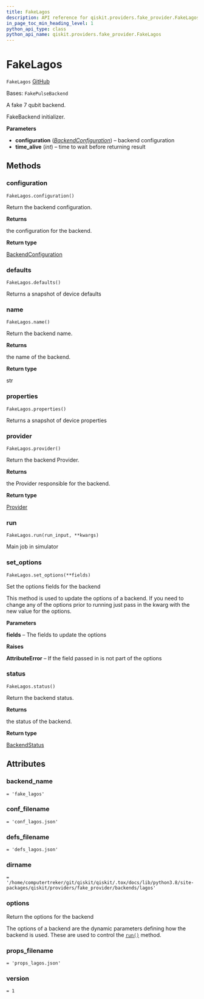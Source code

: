 ```yaml
---
title: FakeLagos
description: API reference for qiskit.providers.fake_provider.FakeLagos
in_page_toc_min_heading_level: 1
python_api_type: class
python_api_name: qiskit.providers.fake_provider.FakeLagos
---
```


# FakeLagos

<span id="qiskit.providers.fake_provider.FakeLagos" />

`FakeLagos` [GitHub](https://github.com/qiskit/qiskit/tree/stable/0.24/qiskit/providers/fake_provider/backends/lagos/fake_lagos.py "view source code")

Bases: `FakePulseBackend`

A fake 7 qubit backend.

FakeBackend initializer.

**Parameters**

*   **configuration** ([*BackendConfiguration*](qiskit.providers.models.BackendConfiguration "qiskit.providers.models.BackendConfiguration")) – backend configuration
*   **time\_alive** (*int*) – time to wait before returning result

## Methods

<span id="qiskit-providers-fake-provider-fakelagos-configuration" />

### configuration

<span id="qiskit.providers.fake_provider.FakeLagos.configuration" />

`FakeLagos.configuration()`

Return the backend configuration.

**Returns**

the configuration for the backend.

**Return type**

[BackendConfiguration](qiskit.providers.models.BackendConfiguration "qiskit.providers.models.BackendConfiguration")

<span id="qiskit-providers-fake-provider-fakelagos-defaults" />

### defaults

<span id="qiskit.providers.fake_provider.FakeLagos.defaults" />

`FakeLagos.defaults()`

Returns a snapshot of device defaults

<span id="qiskit-providers-fake-provider-fakelagos-name" />

### name

<span id="qiskit.providers.fake_provider.FakeLagos.name" />

`FakeLagos.name()`

Return the backend name.

**Returns**

the name of the backend.

**Return type**

str

<span id="qiskit-providers-fake-provider-fakelagos-properties" />

### properties

<span id="qiskit.providers.fake_provider.FakeLagos.properties" />

`FakeLagos.properties()`

Returns a snapshot of device properties

<span id="qiskit-providers-fake-provider-fakelagos-provider" />

### provider

<span id="qiskit.providers.fake_provider.FakeLagos.provider" />

`FakeLagos.provider()`

Return the backend Provider.

**Returns**

the Provider responsible for the backend.

**Return type**

[Provider](qiskit.providers.Provider "qiskit.providers.Provider")

<span id="qiskit-providers-fake-provider-fakelagos-run" />

### run

<span id="qiskit.providers.fake_provider.FakeLagos.run" />

`FakeLagos.run(run_input, **kwargs)`

Main job in simulator

<span id="qiskit-providers-fake-provider-fakelagos-set-options" />

### set\_options

<span id="qiskit.providers.fake_provider.FakeLagos.set_options" />

`FakeLagos.set_options(**fields)`

Set the options fields for the backend

This method is used to update the options of a backend. If you need to change any of the options prior to running just pass in the kwarg with the new value for the options.

**Parameters**

**fields** – The fields to update the options

**Raises**

**AttributeError** – If the field passed in is not part of the options

<span id="qiskit-providers-fake-provider-fakelagos-status" />

### status

<span id="qiskit.providers.fake_provider.FakeLagos.status" />

`FakeLagos.status()`

Return the backend status.

**Returns**

the status of the backend.

**Return type**

[BackendStatus](qiskit.providers.models.BackendStatus "qiskit.providers.models.BackendStatus")

## Attributes

<span id="qiskit.providers.fake_provider.FakeLagos.backend_name" />

### backend\_name

`= 'fake_lagos'`

<span id="qiskit.providers.fake_provider.FakeLagos.conf_filename" />

### conf\_filename

`= 'conf_lagos.json'`

<span id="qiskit.providers.fake_provider.FakeLagos.defs_filename" />

### defs\_filename

`= 'defs_lagos.json'`

<span id="qiskit.providers.fake_provider.FakeLagos.dirname" />

### dirname

`= '/home/computertreker/git/qiskit/qiskit/.tox/docs/lib/python3.8/site-packages/qiskit/providers/fake_provider/backends/lagos'`

<span id="qiskit.providers.fake_provider.FakeLagos.options" />

### options

Return the options for the backend

The options of a backend are the dynamic parameters defining how the backend is used. These are used to control the [`run()`](qiskit.providers.fake_provider.FakeLagos#run "qiskit.providers.fake_provider.FakeLagos.run") method.

<span id="qiskit.providers.fake_provider.FakeLagos.props_filename" />

### props\_filename

`= 'props_lagos.json'`

<span id="qiskit.providers.fake_provider.FakeLagos.version" />

### version

`= 1`


